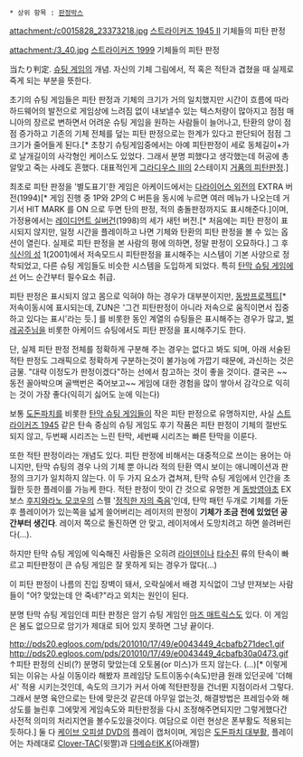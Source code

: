  * 상위 항목 : [[판정박스]]

attachment:/c0015828_23373218.jpg
[[스트라이커즈 1945 II]] 기체들의 피탄 판정

attachment:/3_40.jpg
[[스트라이커즈 1999]] 기체들의 피탄 판정

当たり判定. [[슈팅 게임]]의 개념.
자신의 기체 그림에서, 적 혹은 적탄과 겹쳤을 때 실제로 죽게 되는 부분을 뜻한다.

초기의 슈팅 게임들은 피탄 판정과 기체의 크기가 거의 일치했지만 시간이 흐름에 따라 하드웨어의 발전으로 게임상에 느려짐 없이 내보낼수 있는 텍스처량이 많아지고 점점 매니아의 장르로 변하면서 어려운 슈팅 게임을 원하는 사람들이 늘어나고, 탄환의 양이 점점 증가하고 기존의 기체 전체를 덮는 피탄 판정으로는 한계가 있다고 판단되어 점점 그 크기가 줄어들게 된다.[* 초창기 슈팅게임중에서는 아예 피탄판정이 세로 동체길이+가로 날개길이의 사각형인 케이스도 있었다. 그래서 분명 피했다고 생각했는데 허공에 총알맞고 죽는 사례도 흔했다. 대표적인게 [[그라디우스 III]]의 2스테이지 [http://amiworld.egloos.com/4533670 거품의 피탄판정].]

최초로 피탄 판정을 '별도표기'한 게임은 아케이드에서는 [[다라이어스 외전]]의 EXTRA 버전(1994)[* 게임 진행 중 1P와 2P의 C 버튼을 동시에 누르면 여러 메뉴가 나오는데 거기서 HIT MARK 를 ON 으로 두면 탄의 판정, 적의 충돌판정까지도 표시해준다.]이며, 가정용에서는 [[레이디언트 실버건]](1998)의 세가 새턴 버전.[* 처음에는 피탄 판정이 표시되지 않지만, 일정 시간을 플레이하고 나면 기체와 탄환의 피탄 판정을 볼 수 있는 옵션이 열린다. 실제로 피탄 판정을 본 사람의 평에 의하면, 정말 판정이 오묘하다.] 그 후 [[식신의 성]] 1(2001)에서 저속모드시 피탄판정을 표시해주는 시스템이 기본 사양으로 정착되었고, 다른 슈팅 게임들도 비슷한 시스템을 도입하게 되었다. 특히 [[탄막 슈팅 게임]]에선 어느 순간부터 필수요소 취급.

피탄 판정은 표시되지 않고 몸으로 익혀야 하는 경우가 대부분이지만, [[동방프로젝트]][* 저속이동시에 표시되는데, ZUN은 '그건 피탄판정이 아니라 저속으로 움직이면서 집중하고 있다는 표시'라는 듯.] 를 비롯한 동인 계열의 슈팅들은 표시해주는 경우가 많고, [[벌레공주님]]을 비롯한 아케이드 슈팅에서도 피탄 판정을 표시해주기도 한다.

단, 실제 피탄 판정 전체를 정확하게 구분해 주는 경우는 없다고 봐도 되며, 아래 서술된 적탄 판정도 그래픽으로 정확하게 구분하는것이 불가능에 가깝기 때문에, 과신하는 것은 금물. "대략 이정도가 판정이겠다"하는 선에서 참고하는 것이 좋을 것이다.
결국은 ~~동전 꼴아박으며 골백번은 죽어보고~~ 게임에 대한 경험을 많이 쌓아서 감각으로 익히는 것이 가장 좋다(익히기 싫어도 눈에 익는다)

보통 [[도돈파치]]를 비롯한 [[탄막 슈팅 게임]]들이 작은 피탄 판정으로 유명하지만, 사실 [[스트라이커즈 1945]] 같은 탄속 중심의 슈팅 게임도 후기 작품은 피탄 판정이 기체의 절반도 되지 않고, 두번째 시리즈는 느린 탄막, 세번째 시리즈는 빠른 탄막을 이룬다.

또한 적탄 판정이라는 개념도 있다. 피탄 판정에 비해서는 대중적으로 쓰이는 용어는 아니지만, 탄막 슈팅의 경우 나의 기체 뿐 아니라 적의 탄환 역시 보이는 애니메이션과 판정의 크기가 일치하지 않는다. 이 두 가지 요소가 겹쳐져, 탄막 슈팅 게임에서 인간을 초월한 듯한 플레이를 가능케 한다.
적탄 판정이 맛이 간 것으로 유명한 게 [[동방영야초]] EX 보스 [[후지와라노 모코우]]의 스펠 '[[정직한 자의 죽음]]'인데, 탄막 패턴 두개로 기체를 가둔 후 플레이어가 있는쪽을 넓게 쓸어버리는 레이저의 판정이 '''기체가 조금 전에 있었던 공간부터 생긴다'''. 레이저 쪽으로 돌진하면 안 맞고, 레이저에서 도망치려고 하면 쓸려버린다(...). 

하지만 탄막 슈팅 게임에 익숙해진 사람들은 오히려 [[라이덴]]이나 [[타수진]] 류의 탄속이 빠르고 피탄판정이 큰 슈팅 게임은 잘 못하게 되는 경우가 많다(...)

이 피탄 판정이 나름의 진입 장벽이 돼서, 오락실에서 배경 지식없이 그냥 만져보는 사람들이 "어? 맞았는데 안 죽네?"라고 외치는 원인이 된다.

분명 탄막 슈팅 게임인데 피탄 판정은 암기 슈팅 게임인 [[마즈 매트릭스]]도 있다. 이 게임은 봄도 없으므로 암기가 제대로 되어 있지 못하면 그냥 끝이다.



http://pds20.egloos.com/pds/201010/17/49/e0043449_4cbafb271dec1.gif
http://pds20.egloos.com/pds/201010/17/49/e0043449_4cbafb30a0473.gif
↑피탄 판정의 신비(?) 분명히 맞았는데 오토봄(or 미스)가 뜨지 않는다. (...)[* 이렇게 되는 이유는 사실 이동이라 해봤자 프레임당 도트이동수(속도)만큼 원래 있던곳에 '더해서' 적용 시키는것인데, 속도의 크기가 커서 아예 적탄판정을 건너뛴 지점이라서 그렇다. 그래서 분명 육안으로는 탄에 맞은것 같은데 아무일 없는것, 해결방법은 프레임수와 해상도를 늘린후 그에맞게 게임속도와 피탄판정을 다시 조정해주면되지만 그렇게했다간 사전적 의미의 처리지연을 볼수도있을것이다. 여담으로 이런 현상은 폰부활도 적용되는듯하다.]
둘 다 [[케이브 오피셜 DVD]]의 플레이 캡처이며, 게임은 [[도돈파치 대부활]], 플레이어는 차례대로 [[Clover-TAC]](윗짤)과 [[다메슈터K.K]](아래짤)
